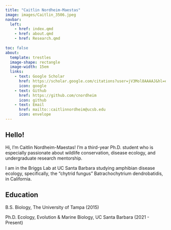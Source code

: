```yaml
---
title: "Caitlin Nordheim-Maestas"
image: images/Caitlin_3506.jpeg
navbar:
  left:
    - href: index.qmd
    - href: about.qmd
    - href: Research.qmd
    
toc: false
about:
  template: trestles
  image-shape: rectangle
  image-width: 15em
  links:
    - text: Google Scholar
      href: https://scholar.google.com/citations?user=jV3Mol8AAAAJ&hl=en
      icon: google
    - text: Github
      href: https://github.com/cnordheim
      icon: github
    - text: Email
      href: mailto::caitlinnordheim@ucsb.edu
      icon: envelope
---
```


## Hello! 

Hi, I'm Caitlin Nordheim-Maestas! I'm a third-year Ph.D. student who is especially passionate about wildlife conservation, disease ecology, and undergraduate research mentorship. 

I am in the Briggs Lab at UC Santa Barbara studying amphibian disease ecology, specifically, the "chytrid fungus" Batrachochytrium dendrobatidis, in California.


## Education

B.S. Biology, The University of Tampa (2015)

Ph.D. Ecology, Evolution & Marine Biology, UC Santa Barbara (2021 - Present)